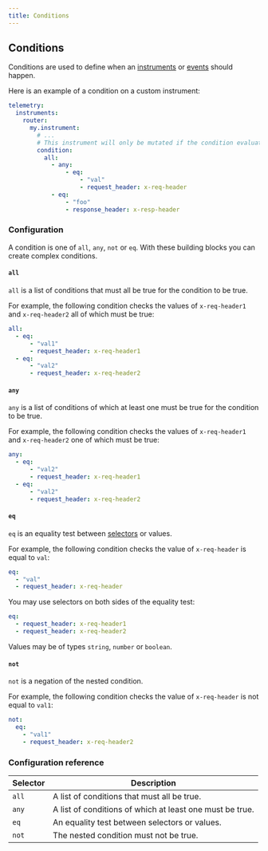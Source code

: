 ```yaml
---
title: Conditions
---
```


## Conditions

Conditions are used to define when an [instruments](instruments.mdx) or [events](events.mdx) should happen.

Here is an example of a condition on a custom instrument:

```yaml title="router.yaml"
telemetry:
  instruments:
    router:
      my.instrument:
        # ...
        # This instrument will only be mutated if the condition evaluates to true
        condition:
          all:
            - any:
                - eq:
                    - "val"
                    - request_header: x-req-header
            - eq:
                - "foo"
                - response_header: x-resp-header
```

### Configuration
A condition is one of `all`, `any`, `not` or `eq`. With these building blocks you can create complex conditions.  

#### `all`
`all` is a list of conditions that must all be true for the condition to be true.

For example, the following condition checks the values of `x-req-header1` and `x-req-header2` all of which must be true:
```yaml
all:
  - eq:
      - "val1"
      - request_header: x-req-header1
  - eq:
      - "val2"
      - request_header: x-req-header2
```

#### `any`
`any` is a list of conditions of which at least one must be true for the condition to be true.

For example, the following condition checks the values of `x-req-header1` and `x-req-header2` one of which must be true:
```yaml
any:
  - eq:
      - "val2"
      - request_header: x-req-header1
  - eq:
      - "val2"
      - request_header: x-req-header2
```

#### `eq`
`eq` is an equality test between [selectors](selectors.mdx) or values.

For example, the following condition checks the value of `x-req-header` is equal to `val`:
```yaml
eq:
  - "val"
  - request_header: x-req-header
```

You may use selectors on both sides of the equality test:
```yaml
eq:
  - request_header: x-req-header1
  - request_header: x-req-header2
```

Values may be of types `string`, `number` or `boolean`.

#### `not`
`not` is a negation of the nested condition.

For example, the following condition checks the value of `x-req-header` is not equal to `val1`:
```yaml
not:
  eq:
    - "val1"
    - request_header: x-req-header2
```

### Configuration reference

| Selector | Description                                              |
|----------|----------------------------------------------------------|
| `all`    | A list of conditions that must all be true.              |
| `any`    | A list of conditions of which at least one must be true. |
| `eq`     | An equality test between selectors or values.            |
| `not`    | The nested condition must not be true.                   |

